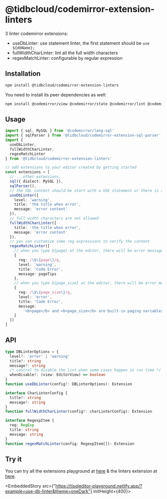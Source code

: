 # @tidbcloud/codemirror-extension-linters

3 linter codemirror extensions:

- useDbLinter: use statement linter, the first statement should be `use ${dbName};`
- fullWidthCharLinter: lint all the full width characters
- regexMatchLinter: configurable by regular expression

## Installation

```sh npm2yarn
npm install @tidbcloud/codemirror-extension-linters
```

You need to install its peer dependencies as well:

```sh npm2yarn
npm install @codemirror/view @codemirror/state @codemirror/lint @codemirror/lang-sql @tidbcloud/codemirror-extension-sql-parser
```

## Usage

```ts
import { sql, MySQL } from '@codemirror/lang-sql'
import { sqlParser } from '@tidbcloud/codemirror-extension-sql-parser'
import {
  useDbLinter,
  fullWidthCharLinter,
  regexMatchLinter
} from '@tidbcloud/codemirror-extension-linters'

// add extensions to your editor created by getting started
const extensions = [
  // ...other extensions,
  sql({ dialect: MySQL }),
  sqlParser(),
  // the SQL content should be start with a USE statement or there is a warning message
  useDbLinter({
    level: 'warning',
    title: 'the title when error',
    message: 'error content'
  }),
  // full width characters are not allowed
  fullWidthCharLinter({
    title: 'the title when error',
    message: 'error content'
  }),
  // you can customize some reg expressions to verify the content
  regexMatchLinter([
    // when you type ${page} at the editor, there will be error message under it.
    {
      reg: /\$\{page\}/g,
      level: 'warning',
      title: 'Code Error',
      message: pageTips
    },
    // when you type ${page_size} at the editor, there will be error message under it.
    {
      reg: /\$\{page_size\}/g,
      level: 'error',
      title: 'Code Error',
      message:
        '<b>page</b> and <b>page_size</b> are built-in paging variables in the system, please replace the name of parameters.'
    }
  ])
]
```

## API

```ts
type DBLinterOptions = {
  level?: 'error' | 'warning'
  title?: string
  message?: string
  /* control to disable the lint when some cases happen in run time */
  whenDisable?: (view: EditorView) => boolean
}
function useDbLinter(config?: DBLinterOptions): Extension

interface CharLinterConfig {
  title?: string
  message?: string
}
function fullWidthCharLinter(config?: charLinterConfig): Extension

interface RegexpItem {
  reg: RegExp
  title: string
  message: string
}
function regexMatchLinter(config: RegexpItem[]): Extension
```

## Try it
You can try all the extensions playground at [here](https://tisqleditor-playground.netlify.app/?example=use-db-linter&with_select=&theme=oneDark) & the linters extension at [here](https://tisqleditor-playground.netlify.app/?example=use-db-linter&theme=oneDark).
<br />


<EmbeddedStory src={"https://tisqleditor-playground.netlify.app/?example=use-db-linter&theme=oneDark"} initHeight={400}></EmbeddedStory>
